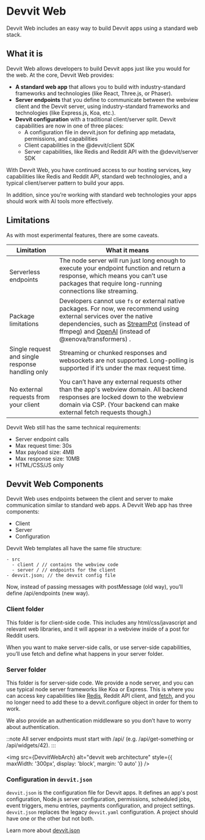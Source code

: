 
# Devvit Web

Devvit Web includes an easy way to build Devvit apps using a standard web stack.

## What it is

Devvit Web allows developers to build Devvit apps just like you would for the web. At the core, Devvit Web provides:

- **A standard web app** that allows you to build with industry-standard frameworks and technologies (like React, Three.js, or Phaser).
- **Server endpoints** that you define to communicate between the webview client and the Devvit server, using industry-standard frameworks and technologies (like Express.js, Koa, etc.).
- **Devvit configuration** with a traditional client/server split. Devvit capabilities are now in one of three places:
  - A configuration file in devvit.json for defining app metadata, permissions, and capabilities
  - Client capabilities in the @devvit/client SDK
  - Server capabilities, like Redis and Reddit API with the @devvit/server SDK

With Devvit Web, you have continued access to our hosting services, key capabilities like Redis and Reddit API, standard web technologies, and a typical client/server pattern to build your apps.

In addition, since you’re working with standard web technologies your apps should work with AI tools more effectively.

## Limitations

As with most experimental features, there are some caveats.

| Limitation                                       | What it means                                                                                                                                                                                                                                                                                         |
| ------------------------------------------------ | ----------------------------------------------------------------------------------------------------------------------------------------------------------------------------------------------------------------------------------------------------------------------------------------------------- |
| Serverless endpoints                             | The node server will run just long enough to execute your endpoint function and return a response, which means you can’t use packages that require long-running connections like streaming.                                                                                                           |
| Package limitations                              | Developers cannot use `fs` or external native packages. For now, we recommend using external services over the native dependencies, such as [StreamPot](https://streampot.io/) (instead of ffmpeg) and [OpenAI](https://platform.openai.com/docs/guides/embeddings) (instead of @xenova/transformers) . |
| Single request and single response handling only | Streaming or chunked responses and websockets are not supported. Long-polling is supported if it’s under the max request time.                                                                                                                                                                        |
| No external requests from your client            | You can’t have any external requests other than the app's webview domain. All backend responses are locked down to the webview domain via CSP. (Your backend can make external fetch requests though.)                                                                                                |

Devvit Web still has the same technical requirements:

- Server endpoint calls
- Max request time: 30s
- Max payload size: 4MB
- Max response size: 10MB
- HTML/CSS/JS only


## Devvit Web Components

Devvit Web uses endpoints between the client and server to make communication similar to standard web apps. A Devvit Web app has three components:

- Client
- Server
- Configuration

Devvit Web templates all have the same file structure:

```tsx
- src
  - client / // contains the webview code
  - server / // endpoints for the client
- devvit.json; // the devvit config file
```

Now, instead of passing messages with postMessage (old way), you’ll define /api/endpoints (new way).

### Client folder

This folder is for client-side code. This includes any html/css/javascript and relevant web libraries, and it will appear in a webview inside of a post for Reddit users.

When you want to make server-side calls, or use server-side capabilities, you’ll use fetch and define what happens in your server folder.

### Server folder

This folder is for server-side code. We provide a node server, and you can use typical node server frameworks like Koa or Express. This is where you can access key capabilities like [Redis](../server/redis.mdx), Reddit API client, and [fetch](../server/http-fetch.mdx), and you no longer need to add these to a devvit.configure object in order for them to work.

We also provide an authentication middleware so you don’t have to worry about authentication.

::note
All server endpoints must start with /api/ (e.g. /api/get-something or /api/widgets/42).
:::

<img src={DevvitWebArch} alt="devvit web architecture" style={{ maxWidth: '300px', display: 'block', margin: '0 auto' }} />

### Configuration in `devvit.json`

`devvit.json` is the configuration file for Devvit apps. It defines an app's post configuration, Node.js server configuration, permissions, scheduled jobs, event triggers, menu entries, payments configuration, and project settings. `devvit.json` replaces the legacy `devvit.yaml` configuration. A project should have one or the other but not both.

Learn more about [devvit.json](./devvit_web_configuration)
